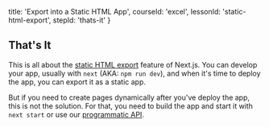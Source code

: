 
  title: 'Export into a Static HTML App',
  courseId: 'excel',
  lessonId: 'static-html-export',
  stepId: 'thats-it'
}

## That's It

This is all about the [static HTML export](https://nextjs.org/docs/#static-html-export) feature of Next.js. You can develop your app, usually with `next` (AKA: `npm run dev`), and when it's time to deploy the app, you can export it as a static app.

But if you need to create pages dynamically after you've deploy the app, this is not the solution.
For that, you need to build the app and start it with `next start` or use our [programmatic API](https://nextjs.org/docs/#custom-server-and-routing).

